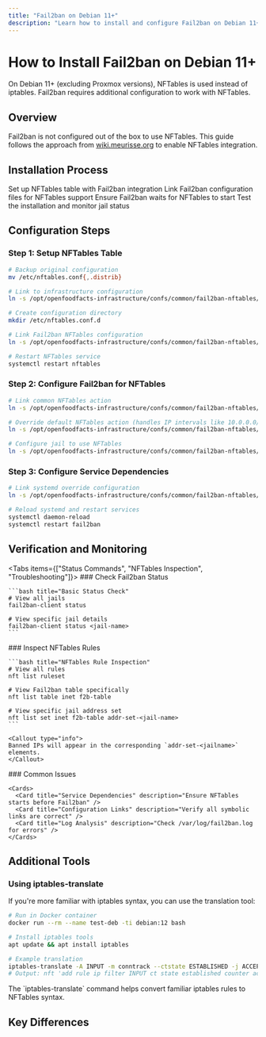 ```yaml
---
title: "Fail2ban on Debian 11+"
description: "Learn how to install and configure Fail2ban on Debian 11+ systems, which use NFTables instead of iptables. This guide covers setting up NFTables integration, configuring Fail2ban rules, and verifying its operation."
---
```



# How to Install Fail2ban on Debian 11+

<Callout type="warn">
On Debian 11+ (excluding Proxmox versions), NFTables is used instead of iptables. Fail2ban requires additional configuration to work with NFTables.
</Callout>

## Overview

<Card title="NFTables Integration" description="Setting up Fail2ban with modern firewall system">

Fail2ban is not configured out of the box to use NFTables. This guide follows the approach from [wiki.meurisse.org](https://wiki.meurisse.org/wiki/Fail2Ban#nftables) to enable NFTables integration.

</Card>

## Installation Process

<Steps>
  <Step title="Configure NFTables">
    Set up NFTables table with Fail2ban integration
  </Step>
  
  <Step title="Configure Fail2ban">
    Link Fail2ban configuration files for NFTables support
  </Step>
  
  <Step title="Setup Service Dependencies">
    Ensure Fail2ban waits for NFTables to start
  </Step>
  
  <Step title="Verify Installation">
    Test the installation and monitor jail status
  </Step>
</Steps>

## Configuration Steps

### Step 1: Setup NFTables Table

<Card title="NFTables Configuration" description="Create NFTables configuration with Fail2ban support">

```bash title="Configure NFTables"
# Backup original configuration
mv /etc/nftables.conf{,.distrib}

# Link to infrastructure configuration
ln -s /opt/openfoodfacts-infrastructure/confs/common/fail2ban-nftables/nftables.conf

# Create configuration directory
mkdir /etc/nftables.conf.d

# Link Fail2ban NFTables configuration
ln -s /opt/openfoodfacts-infrastructure/confs/common/fail2ban-nftables/nftables.conf.d/fail2ban.conf /etc/nftables.conf.d/

# Restart NFTables service
systemctl restart nftables
```

</Card>

### Step 2: Configure Fail2ban for NFTables

<Card title="Fail2ban NFTables Integration" description="Configure Fail2ban to use NFTables backend">

```bash title="Link Fail2ban Configuration"
# Link common NFTables action
ln -s /opt/openfoodfacts-infrastructure/confs/common/fail2ban-nftables/action.d/nftables-common.local /etc/fail2ban/action.d/

# Override default NFTables action (handles IP intervals like 10.0.0.0/24)
ln -s /opt/openfoodfacts-infrastructure/confs/common/fail2ban-nftables/action.d/nftables.local /etc/fail2ban/action.d/

# Configure jail to use NFTables
ln -s /opt/openfoodfacts-infrastructure/confs/common/fail2ban-nftables/jail.d/use-nftable.local /etc/fail2ban/jail.d/
```

</Card>

### Step 3: Configure Service Dependencies

<Card title="Service Dependencies" description="Ensure proper service startup order">

```bash title="Configure Service Dependencies"
# Link systemd override configuration
ln -s /opt/openfoodfacts-infrastructure/confs/common/fail2ban-nftables/systemd/fail2ban.service.d /etc/systemd/system/

# Reload systemd and restart services
systemctl daemon-reload
systemctl restart fail2ban
```

</Card>

## Verification and Monitoring

<Tabs items={["Status Commands", "NFTables Inspection", "Troubleshooting"]}>
  <Tab value="Status Commands">
    ### Check Fail2ban Status
    
    ```bash title="Basic Status Check"
    # View all jails
    fail2ban-client status
    
    # View specific jail details
    fail2ban-client status <jail-name>
    ```
  </Tab>
  
  <Tab value="NFTables Inspection">
    ### Inspect NFTables Rules
    
    ```bash title="NFTables Rule Inspection"
    # View all rules
    nft list ruleset
    
    # View Fail2ban table specifically
    nft list table inet f2b-table
    
    # View specific jail address set
    nft list set inet f2b-table addr-set-<jail-name>
    ```
    
    <Callout type="info">
    Banned IPs will appear in the corresponding `addr-set-<jailname>` elements.
    </Callout>
  </Tab>
  
  <Tab value="Troubleshooting">
    ### Common Issues
    
    <Cards>
      <Card title="Service Dependencies" description="Ensure NFTables starts before Fail2ban" />
      <Card title="Configuration Links" description="Verify all symbolic links are correct" />
      <Card title="Log Analysis" description="Check /var/log/fail2ban.log for errors" />
    </Cards>
  </Tab>
</Tabs>

## Additional Tools

<Card title="IPTables to NFTables Translation" description="For administrators familiar with iptables syntax">

### Using iptables-translate

If you're more familiar with iptables syntax, you can use the translation tool:

```bash title="Testing iptables-translate"
# Run in Docker container
docker run --rm --name test-deb -ti debian:12 bash

# Install iptables tools
apt update && apt install iptables

# Example translation
iptables-translate -A INPUT -m conntrack --ctstate ESTABLISHED -j ACCEPT
# Output: nft 'add rule ip filter INPUT ct state established counter accept'
```

<Callout type="tip">
The `iptables-translate` command helps convert familiar iptables rules to NFTables syntax.
</Callout>

</Card>

## Key Differences

<Cards>
  <Card title="Backend Change" description="NFTables replaces iptables as the default firewall backend" />
  <Card title="Rule Format" description="Different syntax and structure for firewall rules" />
  <Card title="Performance" description="NFTables offers improved performance and flexibility" />
  <Card title="Configuration" description="Requires specific Fail2ban configuration for integration" />
</Cards>

